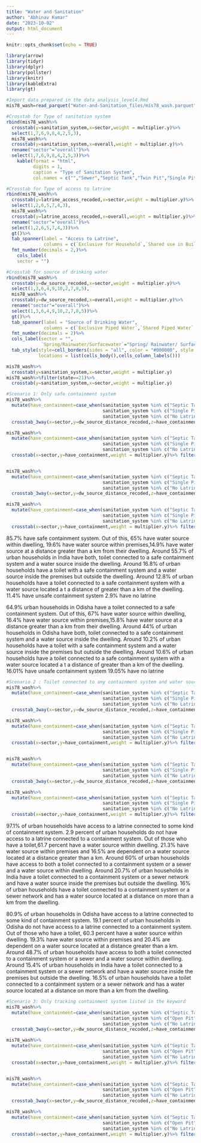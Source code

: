 ```yaml
---
title: "Water and Sanitation"
author: "Abhinav Kumar"
date: "2023-10-02"
output: html_document
---
```


```r
knitr::opts_chunk$set(echo = TRUE)
```

```r
library(arrow)
library(tidyr)
library(dplyr)
library(pollster)
library(knitr)
library(kableExtra)
library(gt)
```

```r
#Import data prepared in the data_analysis_level4.Rmd
mis78_wash=read_parquet("Water-and-Sanitation_files/mis78_wash.parquet")
```

```r
#Crosstab for Type of sanitation system
rbind(mis78_wash%>%
  crosstab(y=sanitation_system,x=sector,weight = multiplier.y)%>%
  select(1,7,6,9,8,4,2,5,3),
  mis78_wash%>%
  crosstab(y=sanitation_system,x=overall,weight = multiplier.y)%>%
  rename("sector"="overall")%>%
  select(1,7,6,9,8,4,2,5,3))%>%
    kable(format = "html",
          digits = 1,
          caption = "Type of Sanitation System",
          col.names = c("","Sewer","Septic Tank","Twin Pit","Single Pit","Open Pit","Composting Pit","Others","No Latrine"),booktabs=TRUE)
```

```r
#Crosstab for Type of access to latrine
rbind(mis78_wash%>%
  crosstab(y=latrine_access_recoded,x=sector,weight = multiplier.y)%>%
  select(1,2,6,5,7,4,3),
  mis78_wash%>%
  crosstab(y=latrine_access_recoded,x=overall,weight = multiplier.y)%>%
  rename("sector"="overall")%>%
  select(1,2,6,5,7,4,3))%>%
  gt()%>%
  tab_spanner(label = "Access to Latrine",
              columns = c(`Exclusive for Household`,`Shared use in Building`,`Paid PT/CT`,`Unpaid PT/CT`, Others,`No Latrine`))%>%
  fmt_number(decimals = 2,)%>%
    cols_label(
    sector = "")
```

```r
#Crosstab for source of drinking water
rbind(mis78_wash%>%
  crosstab(y=dw_source_recoded,x=sector,weight = multiplier.y)%>%
  select(1,3,6,4,9,10,2,7,8,5),
  mis78_wash%>%
  crosstab(y=dw_source_recoded,x=overall,weight = multiplier.y)%>%
  rename("sector"="overall")%>%
  select(1,3,6,4,9,10,2,7,8,5))%>%
  gt()%>%
  tab_spanner(label = "Source of Drinking Water",
              columns = c(`Exclusive Piped Water`,`Shared Piped Water`,Handpump,Tubewell, Well,`Bottled Water` ,`Spring/Rainwater/Surfacewater`,Tanker,Others))%>%
  fmt_number(decimals = 2)%>%
  cols_label(sector = "",
             `Spring/Rainwater/Surfacewater`="Spring/ Rainwater/ Surfacewater")%>%
  tab_style(style=cell_borders(sides = "all", color = "#000000", style = "solid", weight = 1),
            locations = list(cells_body(),cells_column_labels()))
```

```r
mis78_wash%>%
  crosstab(y=sanitation_system,x=sector,weight = multiplier.y)
mis78_wash%>%filter(state==21)%>%
  crosstab(y=sanitation_system,x=sector,weight = multiplier.y)
```

```r
#Scenario 1: Only safe containment system
mis78_wash%>%
  mutate(have_containment=case_when(sanitation_system %in% c("Septic Tank","Sewer","Twin Pit","Composting/VI Pit")~"Safe",
                                    sanitation_system %in% c("Single Pit","Open Pit","Others")~"Unsafe",
                                    sanitation_system %in% c("No Latrine")~"No Latrine"))%>%filter(state==21)%>%
  crosstab_3way(x=sector,y=dw_source_distance_recoded,z=have_containment,weight = multiplier.y)%>% filter(sector=="Urban")

mis78_wash%>%
  mutate(have_containment=case_when(sanitation_system %in% c("Septic Tank","Sewer","Twin Pit","Composting/VI Pit")~"Safe",
                                    sanitation_system %in% c("Single Pit","Open Pit","Others")~"Unsafe",
                                    sanitation_system %in% c("No Latrine")~"No Latrine"))%>%filter(state==21)%>%
  crosstab(x=sector,y=have_containment,weight = multiplier.y)%>% filter(sector=="Urban")


mis78_wash%>%
  mutate(have_containment=case_when(sanitation_system %in% c("Septic Tank","Sewer","Twin Pit","Composting/VI Pit")~"Safe",
                                    sanitation_system %in% c("Single Pit","Open Pit","Others")~"Unsafe",
                                    sanitation_system %in% c("No Latrine")~"No Latrine"))%>%
  crosstab_3way(x=sector,y=dw_source_distance_recoded,z=have_containment,weight = multiplier.y)%>% filter(sector=="Urban")

mis78_wash%>%
  mutate(have_containment=case_when(sanitation_system %in% c("Septic Tank","Sewer","Twin Pit","Composting/VI Pit")~"Safe",
                                    sanitation_system %in% c("Single Pit","Open Pit","Others")~"Unsafe",
                                    sanitation_system %in% c("No Latrine")~"No Latrine"))%>%
  crosstab(x=sector,y=have_containment,weight = multiplier.y)%>% filter(sector=="Urban")
```
85.7% have safe containment system. Out of this, 65% have water source within dwelling, 19.6% have water source within premises,14.9% have water source at a distance greater than a km from their dwelling. Around 55.7% of urban households in India have both, toilet connected to a safe containment system and a water source inside the dwelling. Around 16.8% of urban households have a toilet with a safe containment system and a water source inside the premises but outside the dwelling. Around 12.8% of urban households have a toilet connected to a safe containment system with a water source located a t a distance of greater than a km of the dwelling.
11.4% have unsafe containment system
2.9% have no latrine

64.9% urban households in Odisha have a toilet connected to a safe containment system. Out of this, 67% have water source within dwelling, 16.4% have water source within premises,15.8% have water source at a distance greater than a km from their dwelling. Around 44% of urban households in Odisha have both, toilet connected to a safe containment system and a water source inside the dwelling. Around 10.2% of urban households have a toilet with a safe containment system and a water source inside the premises but outside the dwelling. Around 10.6% of urban households have a toilet connected to a safe containment system with a water source located a t a distance of greater than a km of the dwelling.
16.01% have unsafe containment system
19.05% have no latrine

```r
#Scenario 2 : Toilet connected to any containment system and water source 
mis78_wash%>%
  mutate(have_containment=case_when(sanitation_system %in% c("Septic Tank","Sewer","Twin Pit","Composting/VI Pit")~"Safe",
                                    sanitation_system %in% c("Single Pit","Open Pit","Others")~"Safe",
                                    sanitation_system %in% c("No Latrine")~"No Latrine"))%>%filter(state==21)%>%
  crosstab_3way(x=sector,y=dw_source_distance_recoded,z=have_containment,weight = multiplier.y)%>% filter(sector=="Urban")

mis78_wash%>%
  mutate(have_containment=case_when(sanitation_system %in% c("Septic Tank","Sewer","Twin Pit","Composting/VI Pit")~"Safe",
                                    sanitation_system %in% c("Single Pit","Open Pit","Others")~"Safe",
                                    sanitation_system %in% c("No Latrine")~"No Latrine"))%>%filter(state==21)%>%
  crosstab(x=sector,y=have_containment,weight = multiplier.y)%>% filter(sector=="Urban")


mis78_wash%>%
  mutate(have_containment=case_when(sanitation_system %in% c("Septic Tank","Sewer","Twin Pit","Composting/VI Pit")~"Safe",
                                    sanitation_system %in% c("Single Pit","Open Pit","Others")~"Safe",
                                    sanitation_system %in% c("No Latrine")~"No Latrine"))%>%
  crosstab_3way(x=sector,y=dw_source_distance_recoded,z=have_containment,weight = multiplier.y)%>% filter(sector=="Urban")

mis78_wash%>%
  mutate(have_containment=case_when(sanitation_system %in% c("Septic Tank","Sewer","Twin Pit","Composting/VI Pit")~"Safe",
                                    sanitation_system %in% c("Single Pit","Open Pit","Others")~"Safe",
                                    sanitation_system %in% c("No Latrine")~"No Latrine"))%>%
  crosstab(x=sector,y=have_containment,weight = multiplier.y)%>% filter(sector=="Urban")
```
97.1% of urban households have access to a latrine connected to some kind of containment system. 2.9 percent of urban households do not have access to a latrine connected to a containment system.
Out of those who have a toilet,61.7 percent have a water source within  dwelling. 21.3% have water source within premises and 16.5% are dependent on a water source located at a distance greater than a km. Around 60% of urban households have access to both a toilet connected to a containment system or a sewer and a water source within dwelling. Around 20.7% of urban households in India have a toilet connected to a containment system or a sewer network and have a water source inside the premises but outside the dwelling. 16% of urban households have a toilet connected to a containment system or a sewer network and has a water source located at a distance on more than a km from the dwelling.

80.9% of urban households in Odisha have access to a latrine connected to some kind of containment system. 19.1 percent of urban households in Odisha do not have access to a latrine connected to a containment system.
Out of those who have a toilet, 60.3 percent have a water source within  dwelling. 19.3% have water source within premises and 20.4% are dependent on a water source located at a distance greater than a km. Around 48.7% of urban households have access to both a toilet connected to a containment system or a sewer and a water source within dwelling. Around 15.4% of urban households in India have a toilet connected to a containment system or a sewer network and have a water source inside the premises but outside the dwelling. 16.5% of urban households have a toilet connected to a containment system or a sewer network and has a water source located at a distance on more than a km from the dwelling.

```r
#Scenario 3: Only tracking containment system listed in the keyword
mis78_wash%>%
  mutate(have_containment=case_when(sanitation_system %in% c("Septic Tank","Sewer","Twin Pit","Composting/VI Pit","Single Pit")~"Safe",
                                    sanitation_system %in% c("Open Pit","Others")~"Unsafe",
                                    sanitation_system %in% c("No Latrine")~"No Latrine"))%>%filter(state==21)%>%
  crosstab_3way(x=sector,y=dw_source_distance_recoded,z=have_containment,weight = multiplier.y)%>% filter(sector=="Urban")

mis78_wash%>%
  mutate(have_containment=case_when(sanitation_system %in% c("Septic Tank","Sewer","Twin Pit","Composting/VI Pit","Single Pit")~"Safe",
                                    sanitation_system %in% c("Open Pit","Others")~"UnSafe",
                                    sanitation_system %in% c("No Latrine")~"No Latrine"))%>%filter(state==21)%>%
  crosstab(x=sector,y=have_containment,weight = multiplier.y)%>% filter(sector=="Urban")


mis78_wash%>%
  mutate(have_containment=case_when(sanitation_system %in% c("Septic Tank","Sewer","Twin Pit","Composting/VI Pit","Single Pit")~"Safe",
                                    sanitation_system %in% c("Open Pit","Others")~"UnSafe",
                                    sanitation_system %in% c("No Latrine")~"No Latrine"))%>%
  crosstab_3way(x=sector,y=dw_source_distance_recoded,z=have_containment,weight = multiplier.y)%>% filter(sector=="Urban")

mis78_wash%>%
  mutate(have_containment=case_when(sanitation_system %in% c("Septic Tank","Sewer","Twin Pit","Composting/VI Pit","Single Pit")~"Safe",
                                    sanitation_system %in% c("Open Pit","Others")~"UnSafe",
                                    sanitation_system %in% c("No Latrine")~"No Latrine"))%>%
  crosstab(x=sector,y=have_containment,weight = multiplier.y)%>% filter(sector=="Urban")
```
